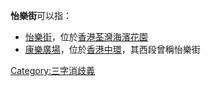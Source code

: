 '''怡樂街'''可以指：
*[[怡樂街_(荃灣)|怡樂街]]，位於[[香港|香港]][[荃灣|荃灣]][[海濱花園_(住宅)|海濱花園]]
*[[康樂廣場|康樂廣場]]，位於[[香港|香港]][[中環|中環]]，其西段曾稱怡樂街

{{消歧義}}

[[Category:三字消歧義|Category:三字消歧義]]